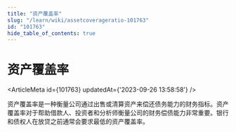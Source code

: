 ```yaml
---
title: "资产覆盖率"
slug: "/learn/wiki/assetcoverageratio-101763"
id: "101763"
hide_table_of_contents: true
---
```



# 资产覆盖率

<ArticleMeta id={101763} updatedAt={'2023-09-26 13:58:58'} />
<div className='border-solid border-b border-t-0 my-4 border-[var(--ifm-color-gray-300)]' />

资产覆盖率是一种衡量公司通过出售或清算资产来偿还债务能力的财务指标。资产覆盖率对于帮助借款人、投资者和分析师衡量公司的财务偿债能力非常重要。银行和债权人在放贷之前通常会要求最低的资产覆盖率。
